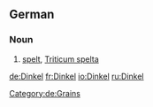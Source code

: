 {{wikipedia|lang=de}}
==German==
===Noun===
{{de-noun|g=m|genitive=Dinkels|plural=Dinkel}}
# [[spelt#Etymology_2|spelt]], [[Triticum spelta]]
[[Category:de:Grains]]

[[de:Dinkel]]
[[fr:Dinkel]]
[[io:Dinkel]]
[[ru:Dinkel]]